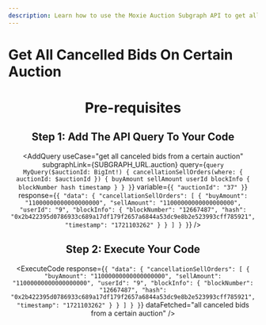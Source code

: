 ```yaml
---
description: Learn how to use the Moxie Auction Subgraph API to get all the canceled sell orders on a certain auction.
---
```



# Get All Cancelled Bids On Certain Auction

<Header
  useCase="get all canceled bids from a certain auction"
  apiName="Moxie Auction Subgraph"
/>

# Pre-requisites

<Prerequisites apiName="Moxie Auction Subgraph" />

## Step 1: Add The API Query To Your Code

<AddQuery
  useCase="get all canceled bids from a certain auction"
  subgraphLink={SUBGRAPH_URL.auction}
  query={`query MyQuery($auctionId: BigInt!) {
  cancellationSellOrders(where: { auctionId: $auctionId }) {
    buyAmount
    sellAmount
    userId
    blockInfo {
      blockNumber
      hash
      timestamp
    }
  }
}`}
  variable={`{
  "auctionId": "37"
}`}
  response={`{
  "data": {
    "cancellationSellOrders": [
      {
        "buyAmount": "11000000000000000000",
        "sellAmount": "11000000000000000000",
        "userId": "9",
        "blockInfo": {
          "blockNumber": "12667487",
          "hash": "0x2b422395d0786933c689a17df179f2657a6844a53dc9e8b2e523993cff785921",
          "timestamp": "1721103262"
        }
      }
    ]
  }
}`}
/>

## Step 2: Execute Your Code

<ExecuteCode
  response={`{
  "data": {
    "cancellationSellOrders": [
      {
        "buyAmount": "11000000000000000000",
        "sellAmount": "11000000000000000000",
        "userId": "9",
        "blockInfo": {
          "blockNumber": "12667487",
          "hash": "0x2b422395d0786933c689a17df179f2657a6844a53dc9e8b2e523993cff785921",
          "timestamp": "1721103262"
        }
      }
    ]
  }
}`}
  dataFetched="all canceled bids from a certain auction"
/>

<DeveloperSupport />
